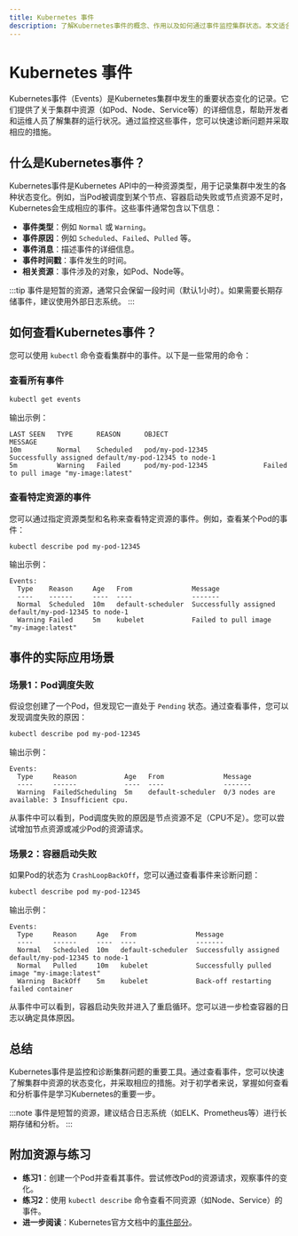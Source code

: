 ```yaml
---
title: Kubernetes 事件
description: 了解Kubernetes事件的概念、作用以及如何通过事件监控集群状态。本文适合初学者，包含代码示例和实际案例。
---
```


# Kubernetes 事件

Kubernetes事件（Events）是Kubernetes集群中发生的重要状态变化的记录。它们提供了关于集群中资源（如Pod、Node、Service等）的详细信息，帮助开发者和运维人员了解集群的运行状况。通过监控这些事件，您可以快速诊断问题并采取相应的措施。

## 什么是Kubernetes事件？

Kubernetes事件是Kubernetes API中的一种资源类型，用于记录集群中发生的各种状态变化。例如，当Pod被调度到某个节点、容器启动失败或节点资源不足时，Kubernetes会生成相应的事件。这些事件通常包含以下信息：

- **事件类型**：例如 `Normal` 或 `Warning`。
- **事件原因**：例如 `Scheduled`、`Failed`、`Pulled` 等。
- **事件消息**：描述事件的详细信息。
- **事件时间戳**：事件发生的时间。
- **相关资源**：事件涉及的对象，如Pod、Node等。

:::tip
事件是短暂的资源，通常只会保留一段时间（默认1小时）。如果需要长期存储事件，建议使用外部日志系统。
:::

## 如何查看Kubernetes事件？

您可以使用 `kubectl` 命令查看集群中的事件。以下是一些常用的命令：

### 查看所有事件

```bash
kubectl get events
```

输出示例：

```plaintext
LAST SEEN   TYPE      REASON      OBJECT                        MESSAGE
10m         Normal    Scheduled   pod/my-pod-12345              Successfully assigned default/my-pod-12345 to node-1
5m          Warning   Failed      pod/my-pod-12345              Failed to pull image "my-image:latest"
```

### 查看特定资源的事件

您可以通过指定资源类型和名称来查看特定资源的事件。例如，查看某个Pod的事件：

```bash
kubectl describe pod my-pod-12345
```

输出示例：

```plaintext
Events:
  Type    Reason     Age   From               Message
  ----    ------     ----  ----               -------
  Normal  Scheduled  10m   default-scheduler  Successfully assigned default/my-pod-12345 to node-1
  Warning Failed     5m    kubelet            Failed to pull image "my-image:latest"
```

## 事件的实际应用场景

### 场景1：Pod调度失败

假设您创建了一个Pod，但发现它一直处于 `Pending` 状态。通过查看事件，您可以发现调度失败的原因：

```bash
kubectl describe pod my-pod-12345
```

输出示例：

```plaintext
Events:
  Type     Reason            Age   From               Message
  ----     ------            ----  ----               -------
  Warning  FailedScheduling  5m    default-scheduler  0/3 nodes are available: 3 Insufficient cpu.
```

从事件中可以看到，Pod调度失败的原因是节点资源不足（CPU不足）。您可以尝试增加节点资源或减少Pod的资源请求。

### 场景2：容器启动失败

如果Pod的状态为 `CrashLoopBackOff`，您可以通过查看事件来诊断问题：

```bash
kubectl describe pod my-pod-12345
```

输出示例：

```plaintext
Events:
  Type     Reason     Age   From               Message
  ----     ------     ----  ----               -------
  Normal   Scheduled  10m   default-scheduler  Successfully assigned default/my-pod-12345 to node-1
  Normal   Pulled     10m   kubelet            Successfully pulled image "my-image:latest"
  Warning  BackOff    5m    kubelet            Back-off restarting failed container
```

从事件中可以看到，容器启动失败并进入了重启循环。您可以进一步检查容器的日志以确定具体原因。

## 总结

Kubernetes事件是监控和诊断集群问题的重要工具。通过查看事件，您可以快速了解集群中资源的状态变化，并采取相应的措施。对于初学者来说，掌握如何查看和分析事件是学习Kubernetes的重要一步。

:::note
事件是短暂的资源，建议结合日志系统（如ELK、Prometheus等）进行长期存储和分析。
:::

## 附加资源与练习

- **练习1**：创建一个Pod并查看其事件。尝试修改Pod的资源请求，观察事件的变化。
- **练习2**：使用 `kubectl describe` 命令查看不同资源（如Node、Service）的事件。
- **进一步阅读**：Kubernetes官方文档中的[事件部分](https://kubernetes.io/docs/reference/kubernetes-api/cluster-resources/event-v1/)。
